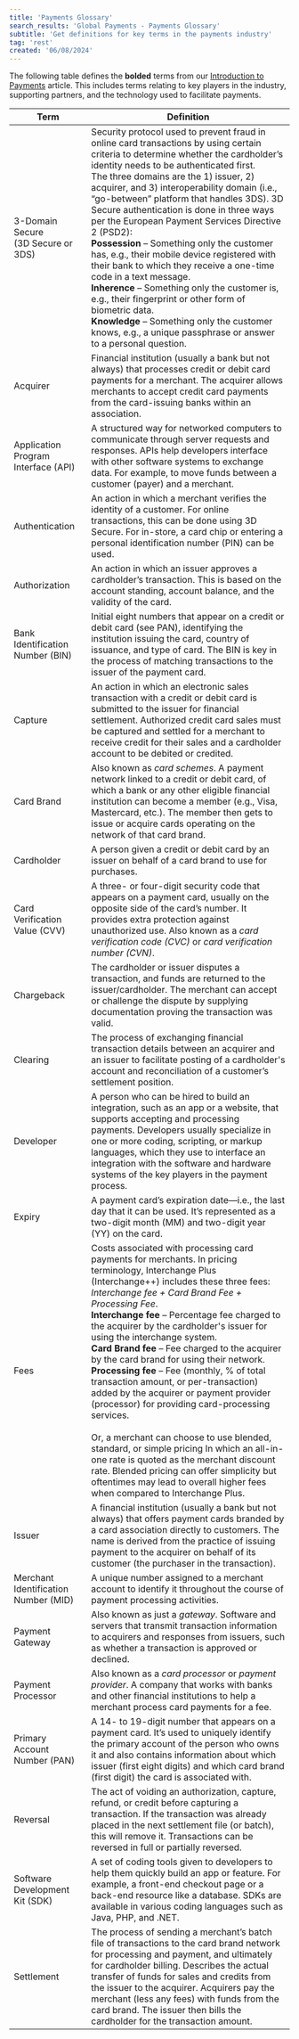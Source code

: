 ```yaml
---
title: 'Payments Glossary'
search_results: 'Global Payments - Payments Glossary'
subtitle: 'Get definitions for key terms in the payments industry'
tag: 'rest'
created: '06/08/2024'
---
```

The following table defines the **bolded** terms from our [Introduction to Payments](/docs/getting-started/new-to-payments/introduction) article. This includes terms relating to key players in the industry, supporting partners, and the technology used to facilitate payments.

 
| Term | Definition |
| --- | --- |
| 3-Domain Secure  <br/>(3D Secure or 3DS) | Security protocol used to prevent fraud in online card transactions by using certain criteria to determine whether the cardholder’s identity needs to be authenticated first. <br/>The three domains are the 1) issuer, 2) acquirer, and 3) interoperability domain (i.e., “go-between” platform that handles 3DS). 3D Secure authentication is done in three ways per the European Payment Services Directive 2 (PSD2):<br/> **Possession** – Something only the customer has, e.g., their mobile device registered with their bank to which they receive a one-time code in a text message.<br/> **Inherence** – Something only the customer is, e.g., their fingerprint or other form of biometric data.<br/> **Knowledge** – Something only the customer knows, e.g., a unique passphrase or answer to a personal question.  |
| Acquirer | Financial institution (usually a bank but not always) that processes credit or debit card payments for a merchant. The acquirer allows merchants to accept credit card payments from the card-issuing banks within an association. |
| Application Program Interface (API) | A structured way for networked computers to communicate through server requests and responses. APIs help developers interface with other software systems to exchange data. For example, to move funds between a customer (payer) and a merchant. |
| Authentication | An action in which a merchant verifies the identity of a customer. For online transactions, this can be done using 3D Secure. For in-store, a card chip or entering a personal identification number (PIN) can be used. |
| Authorization | An action in which an issuer approves a cardholder’s transaction. This is based on the account standing, account balance, and the validity of the card. |
| Bank Identification Number (BIN) | Initial eight numbers that appear on a credit or debit card (see PAN), identifying the institution issuing the card, country of issuance, and type of card. The BIN is key in the process of matching transactions to the issuer of the payment card. |
| Capture | An action in which an electronic sales transaction with a credit or debit card is submitted to the issuer for financial settlement. Authorized credit card sales must be captured and settled for a merchant to receive credit for their sales and a cardholder account to be debited or credited. |
| Card Brand | Also known as _card schemes_. A payment network linked to a credit or debit card, of which a bank or any other eligible financial institution can become a member (e.g., Visa, Mastercard, etc.). The member then gets to issue or acquire cards operating on the network of that card brand. |
| Cardholder | A person given a credit or debit card by an issuer on behalf of a card brand to use for purchases. |
| Card Verification Value (CVV) | A three- or four-digit security code that appears on a payment card, usually on the opposite side of the card’s number. It provides extra protection against unauthorized use. Also known as a _card verification code (CVC)_ or _card verification number (CVN)_. |
| Chargeback | The cardholder or issuer disputes a transaction, and funds are returned to the issuer/cardholder. The merchant can accept or challenge the dispute by supplying documentation proving the transaction was valid. |
| Clearing | The process of exchanging financial transaction details between an acquirer and an issuer to facilitate posting of a cardholder's account and reconciliation of a customer’s settlement position. |
| Developer | A person who can be hired to build an integration, such as an app or a website, that supports accepting and processing payments. Developers usually specialize in one or more coding, scripting, or markup languages, which they use to interface an integration with the software and hardware systems of the key players in the payment process. |
| Expiry | A payment card’s expiration date—i.e., the last day that it can be used. It’s represented as a two-digit month (MM) and two-digit year (YY) on the card. |
| Fees | Costs associated with processing card payments for merchants. In pricing terminology, Interchange Plus (Interchange++) includes these three fees: _Interchange fee + Card Brand Fee + Processing Fee_. <br/>**Interchange fee** – Percentage fee charged to the acquirer by the cardholder's issuer for using the interchange system.<br/> **Card Brand fee** – Fee charged to the acquirer by the card brand for using their network.<br/> **Processing fee** – Fee (monthly, % of total transaction amount, or per-transaction) added by the acquirer or payment provider (processor) for providing card-processing services. <br/><br/>Or, a merchant can choose to use blended, standard, or simple pricing In which an all-in-one rate is quoted as the merchant discount rate. Blended pricing can offer simplicity but oftentimes may lead to overall higher fees when compared to Interchange Plus. |
| Issuer | A financial institution (usually a bank but not always) that offers payment cards branded by a card association directly to customers. The name is derived from the practice of issuing payment to the acquirer on behalf of its customer (the purchaser in the transaction). |
| Merchant Identification Number (MID) | A unique number assigned to a merchant account to identify it throughout the course of payment processing activities. |
| Payment Gateway | Also known as just a _gateway_. Software and servers that transmit transaction information to acquirers and responses from issuers, such as whether a transaction is approved or declined. |
| Payment Processor | Also known as a _card processor_ or _payment provider_. A company that works with banks and other financial institutions to help a merchant process card payments for a fee. |
| Primary Account Number (PAN) | A 14- to 19-digit number that appears on a payment card. It’s used to uniquely identify the primary account of the person who owns it and also contains information about which issuer (first eight digits) and which card brand (first digit) the card is associated with. |
| Reversal | The act of voiding an authorization, capture, refund, or credit before capturing a transaction. If the transaction was already placed in the next settlement file (or batch), this will remove it. Transactions can be reversed in full or partially reversed. |
| Software Development Kit (SDK) | A set of coding tools given to developers to help them quickly build an app or feature. For example, a front-end checkout page or a back-end resource like a database. SDKs are available in various coding languages such as Java, PHP, and .NET. |
| Settlement | The process of sending a merchant’s batch file of transactions to the card brand network for processing and payment, and ultimately for cardholder billing. Describes the actual transfer of funds for sales and credits from the issuer to the acquirer. Acquirers pay the merchant (less any fees) with funds from the card brand. The issuer then bills the cardholder for the transaction amount. |
